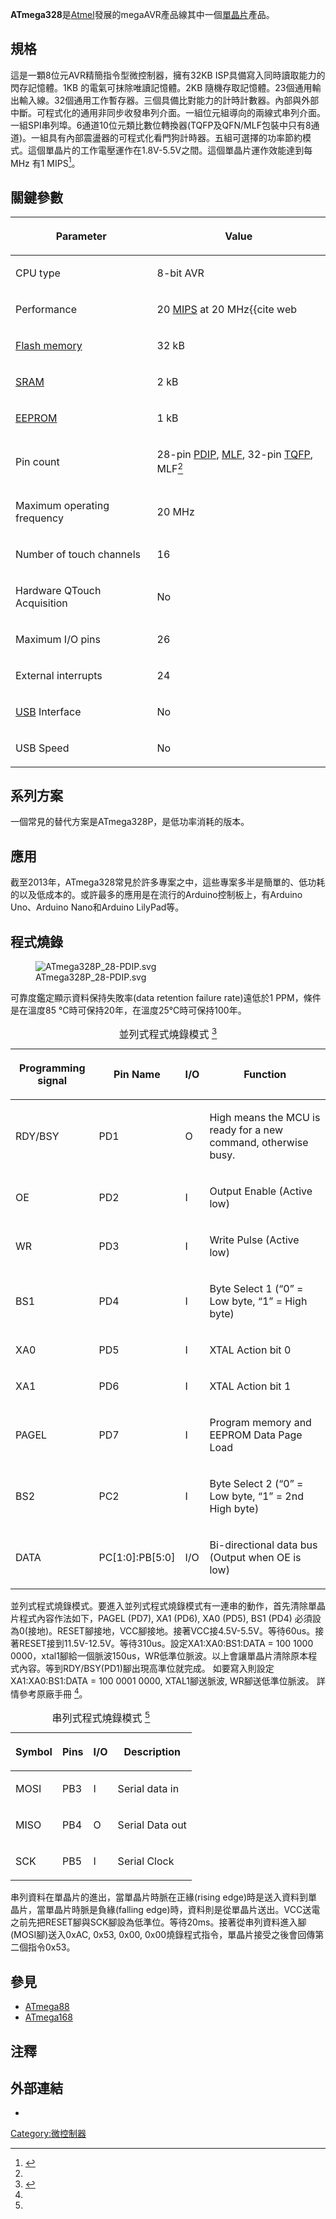 {{noteta|G1=IT}}

'''ATmega328'''是[[Atmel|Atmel]]發展的megaAVR產品線其中一個[[單晶片|單晶片]]產品。

== 規格 ==
這是一顆8位元AVR精簡指令型微控制器，擁有32KB ISP具備寫入同時讀取能力的閃存記憶體。1KB 的電氣可抹除唯讀記憶體。2KB 隨機存取記憶體。23個通用輸出輸入線。32個通用工作暫存器。三個具備比對能力的計時計數器。內部與外部中斷。可程式化的通用非同步收發串列介面。一組位元組導向的兩線式串列介面。一組SPI串列埠。6通道10位元類比數位轉換器(TQFP及QFN/MLF包裝中只有8通道)。一組具有內部震盪器的可程式化看門狗計時器。五組可選擇的功率節約模式。這個單晶片的工作電壓運作在1.8V-5.5V之間。這個單晶片運作效能達到每MHz 有1 MIPS<ref>{{cite web |title=ATmega328P |date= |accessdate=2016-03-29 |url=https://www.atmel.com/devices/ATMEGA328P.aspx |deadurl=yes |archiveurl=https://web.archive.org/web/20160328112440/http://www.atmel.com/devices/atmega328p.aspx |archivedate=2016-03-28 }}</ref>。

== 關鍵參數 ==
{| class="wikitable"
! Parameter                   !! Value
|-
| CPU type                    || 8-bit AVR
|-
| Performance                 || 20 [[Instructions_per_second|MIPS]] at 20 MHz<ref name=m8271ds>{{cite web
|title=ATmega48A/PA/88A/PA/168A/PA/328/P ATmel 8-bit microcontroller with 4/8/16/32kBytes in-system programmable flash Datasheet
|accessdate=2016-05-04
|url=https://www.atmel.com/images/Atmel-8271-8-bit-AVR-Microcontroller-ATmega48A-48PA-88A-88PA-168A-168PA-328-328P_datasheet_Complete.pdf
|deadurl=yes
|archiveurl=https://web.archive.org/web/20160422105243/http://www.atmel.com/images/Atmel-8271-8-bit-AVR-Microcontroller-ATmega48A-48PA-88A-88PA-168A-168PA-328-328P_datasheet_Complete.pdf
|archivedate=2016-04-22
}}</ref>
|-
| [[Flash_memory|Flash memory]]            || 32 kB
|-
| [[Static_random-access_memory|SRAM]] || 2 kB
|-
| [[EEPROM|EEPROM]]                  || 1 kB
|-
| Pin count                   || 28-pin [[Dual_in-line_package|PDIP]], [[Quad_Flat_No-leads_package#Variants|MLF]], 32-pin [[Quad_Flat_Package|TQFP]], MLF<ref name=m8271ds/>
|-
| Maximum operating frequency || 20 MHz
|-
| Number of touch channels    || 16
|-
| Hardware QTouch Acquisition || No
|-
| Maximum I/O pins            || 26
|-
| External interrupts         || 24
|-
| [[USB|USB]] Interface           || No
|-
| USB Speed                   || No
|}

== 系列方案 ==
一個常見的替代方案是ATmega328P，是低功率消耗的版本。

== 應用 ==
截至2013年，ATmega328常見於許多專案之中，這些專案多半是簡單的、低功耗的以及低成本的。或許最多的應用是在流行的Arduino控制板上，有Arduino Uno、Arduino Nano和Arduino LilyPad等。

== 程式燒錄 ==
[[Image:ATmega328P_28-PDIP.svg|thumb]]

可靠度鑑定顯示資料保持失敗率(data retention failure rate)遠低於1 PPM，條件是在溫度85 °C時可保持20年，在溫度25°C時可保持100年。

{|class=wikitable
|+ 並列式程式燒錄模式<!--page 286--><ref name=m8271ds>{{cite web
|title=ATmega48A/PA/88A/PA/168A/PA/328/P ATmel 8-bit microcontroller with 4/8/16/32kBytes in-system programmable flash Datasheet
|accessdate=2016-05-04
|url=https://www.atmel.com/images/Atmel-8271-8-bit-AVR-Microcontroller-ATmega48A-48PA-88A-88PA-168A-168PA-328-328P_datasheet_Complete.pdf
|deadurl=yes
|archiveurl=https://web.archive.org/web/20160422105243/http://www.atmel.com/images/Atmel-8271-8-bit-AVR-Microcontroller-ATmega48A-48PA-88A-88PA-168A-168PA-328-328P_datasheet_Complete.pdf
|archivedate=2016-04-22
}}</ref>
! Programming signal !! Pin Name !! I/O !! Function
|-
| RDY/BSY || PD1 || O || High means the MCU is ready for a new command, otherwise busy.
|-
| OE    || PD2 || I || Output Enable (Active low)
|-
| WR    || PD3 || I || Write Pulse (Active low)
|-
| BS1   || PD4 || I || Byte Select 1 (“0” = Low byte, “1” = High byte)
|-
| XA0   || PD5 || I || XTAL Action bit 0
|-
| XA1   || PD6 || I || XTAL Action bit 1
|-
| PAGEL || PD7 || I || Program memory and EEPROM Data Page Load
|-
| BS2   || PC2 || I || Byte Select 2 (“0” = Low byte, “1” = 2nd High byte)
|-
| DATA  || PC[1:0]:PB[5:0] || I/O || Bi-directional data bus (Output when OE is low)
|}

並列式程式燒錄模式。要進入並列式程式燒錄模式有一連串的動作，首先清除單晶片程式內容作法如下，PAGEL (PD7), XA1 (PD6), XA0 (PD5), BS1 (PD4) 必須設為0(接地)。RESET腳接地，VCC腳接地。接著VCC接4.5V-5.5V。等待60us。接著RESET接到11.5V-12.5V。等待310us。設定XA1:XA0:BS1:DATA = 100 1000 0000，xtal1腳給一個脈波150us，WR低準位脈波。以上會讓單晶片清除原本程式內容。等到RDY/BSY(PD1)腳出現高準位就完成。
如要寫入則設定XA1:XA0:BS1:DATA = 100 0001 0000, XTAL1腳送脈波, WR腳送低準位脈波。
詳情參考原廠手冊<!--page 288--><ref name=m8271ds/>。

{|class="wikitable"
|+ 串列式程式燒錄模式<!--page 295--><ref name=m8271ds/>
! Symbol !! Pins !! I/O !! Description
|-
| MOSI || PB3 || I || Serial data in
|-
| MISO || PB4 || O || Serial Data out
|-
| SCK  || PB5 || I || Serial Clock
|}

串列資料在單晶片的進出，當單晶片時脈在正緣(rising edge)時是送入資料到單晶片，當單晶片時脈是負緣(falling edge)時，資料則是從單晶片送出。VCC送電之前先把RESET腳與SCK腳設為低準位。等待20ms。接著從串列資料進入腳(MOSI腳)送入0xAC, 0x53, 0x00, 0x00燒錄程式指令，單晶片接受之後會回傳第二個指令0x53。

== 參見 ==
* [[ATmega88|ATmega88]]
* [[ATmega168|ATmega168]]

== 注釋 ==
{{reflist}}

== 外部連結 ==
* {{cite web |url=https://www.atmel.com/devices/atmega328.aspx |title=ATmega328 documents |author= |date= |work=Atmel |deadurl=yes |archiveurl=https://web.archive.org/web/20160604193420/http://www.atmel.com/devices/ATMEGA328.aspx |archivedate=2016-06-04 |accessdate=2016-06-02 }}

[[Category:微控制器|Category:微控制器]]